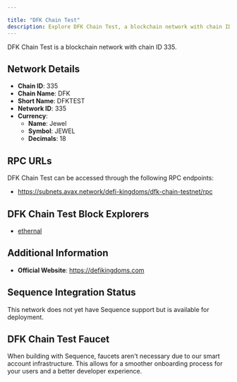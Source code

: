```yaml
---

title: "DFK Chain Test"
description: Explore DFK Chain Test, a blockchain network with chain ID 335. Learn about its native currency, Jewel, and how to interact with the network.
---
```




DFK Chain Test is a blockchain network with chain ID 335.

## Network Details

- **Chain ID**: 335
- **Chain Name**: DFK
- **Short Name**: DFKTEST
- **Network ID**: 335
- **Currency**: 
  - **Name**: Jewel
  - **Symbol**: JEWEL
  - **Decimals**: 18

## RPC URLs

DFK Chain Test can be accessed through the following RPC endpoints:

- https://subnets.avax.network/defi-kingdoms/dfk-chain-testnet/rpc

## DFK Chain Test Block Explorers

- [ethernal](https://explorer-test.dfkchain.com)

## Additional Information

- **Official Website**: https://defikingdoms.com

## Sequence Integration Status

This network does not yet have Sequence support but is available for deployment.

## DFK Chain Test Faucet

When building with Sequence, faucets aren't necessary due to our smart account infrastructure. This allows for a smoother onboarding process for your users and a better developer experience.
